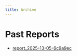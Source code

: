 ```yaml
---
title: Archive
---
```


# Past Reports

- [report_2025-10-05-6c9a9ec](report_2025-10-05-6c9a9ec.html)

